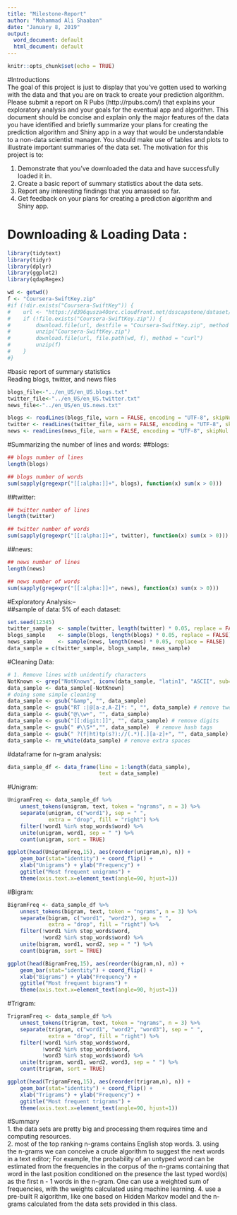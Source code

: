 ---
title: "Milestone-Report"
author: "Mohammad Ali Shaaban"
date: "January 8, 2019"
output:
  word_document: default
  html_document: default
---

```{r setup, include=FALSE}
knitr::opts_chunk$set(echo = TRUE)
```


#Introductions  
The goal of this project is just to display that you've gotten used to working with the data and that you are on track to create your prediction algorithm. Please submit a report on R Pubs (http://rpubs.com/) that explains your exploratory analysis and your goals for the eventual app and algorithm. This document should be concise and explain only the major features of the data you have identified and briefly summarize your plans for creating the prediction algorithm and Shiny app in a way that would be understandable to a non-data scientist manager. You should make use of tables and plots to illustrate important summaries of the data set. The motivation for this project is to:  

1. Demonstrate that you've downloaded the data and have successfully loaded it in.  
2. Create a basic report of summary statistics about the data sets.  
3. Report any interesting findings that you amassed so far.  
4. Get feedback on your plans for creating a prediction algorithm and Shiny app.  

# Downloading & Loading Data :  
```{r}
library(tidytext)
library(tidyr)
library(dplyr)
library(ggplot2)
library(qdapRegex)
```

```{r}
wd <- getwd()
f <- "Coursera-SwiftKey.zip"
#if (!dir.exists("Coursera-SwiftKey")) {
#    url <- "https://d396qusza40orc.cloudfront.net/dsscapstone/dataset/Coursera-SwiftKey.zip"
#    if (!file.exists("Coursera-SwiftKey.zip")) {
#        download.file(url, destfile = "Coursera-SwiftKey.zip", method = #"curl")
#        unzip("Coursera-SwiftKey.zip")
#        download.file(url, file.path(wd, f), method = "curl")
#        unzip(f)
#    }
#}

```


#basic report of summary statistics  
Reading blogs, twitter, and news files  
```{r}
blogs_file<-"../en_US/en_US.blogs.txt"
twitter_file<-"../en_US/en_US.twitter.txt"
news_file<-"../en_US/en_US.news.txt"

blogs <- readLines(blogs_file, warn = FALSE, encoding = "UTF-8", skipNul = TRUE)
twitter <- readLines(twitter_file, warn = FALSE, encoding = "UTF-8", skipNul = TRUE)
news <- readLines(news_file, warn = FALSE, encoding = "UTF-8", skipNul = TRUE)

```

#Summarizing the number of lines and words: 
##blogs:  
```{r}
## blogs number of lines
length(blogs) 
```

```{r}
## blogs number of words
sum(sapply(gregexpr("[[:alpha:]]+", blogs), function(x) sum(x > 0)))
```
##twitter:  
```{r}
## twitter number of lines
length(twitter)
```

```{r}
## twitter number of words
sum(sapply(gregexpr("[[:alpha:]]+", twitter), function(x) sum(x > 0)))
```

##news:  
```{r}
## news number of lines
length(news)
```

```{r}
## news number of words
sum(sapply(gregexpr("[[:alpha:]]+", news), function(x) sum(x > 0)))
```
#Exploratory Analysis:--  
##sample of data: 5% of each dataset:  
```{r}
set.seed(12345)
twitter_sample  <- sample(twitter, length(twitter) * 0.05, replace = FALSE)
blogs_sample    <- sample(blogs, length(blogs) * 0.05, replace = FALSE)
news_sample     <- sample(news, length(news) * 0.05, replace = FALSE)
data_sample = c(twitter_sample, blogs_sample, news_sample)
```
#Cleaning Data:  
```{r}
# 1. Remove lines with unidentify characters
NotKnown <- grep("NotKnown", iconv(data_sample, "latin1", "ASCII", sub="NotKnown"))
data_sample <- data_sample[-NotKnown]
# doing some simple cleaning
data_sample <- gsub("&amp", "", data_sample)
data_sample <- gsub("RT :|@[a-z,A-Z]*: ", "", data_sample) # remove tweets
data_sample <- gsub("@\\w+", "", data_sample)
data_sample <- gsub("[[:digit:]]", "", data_sample) # remove digits
data_sample <- gsub(" #\\S*","", data_sample)  # remove hash tags 
data_sample <- gsub(" ?(f|ht)tp(s?)://(.*)[.][a-z]+", "", data_sample) # remove url
data_sample <- rm_white(data_sample) # remove extra spaces
```

#dataframe for n-gram analysis:  
```{r}
data_sample_df <- data_frame(line = 1:length(data_sample), 
                             text = data_sample)

```

#Unigram:  
```{r}
UnigramFreq <- data_sample_df %>%
    unnest_tokens(unigram, text, token = "ngrams", n = 3) %>%
    separate(unigram, c("word1"), sep = " ", 
             extra = "drop", fill = "right") %>%
    filter(!word1 %in% stop_words$word) %>%
    unite(unigram, word1, sep = " ") %>%
    count(unigram, sort = TRUE)

ggplot(head(UnigramFreq,15), aes(reorder(unigram,n), n)) +   
    geom_bar(stat="identity") + coord_flip() + 
    xlab("Unigrams") + ylab("Frequency") +
    ggtitle("Most frequent unigrams") +
    theme(axis.text.x=element_text(angle=90, hjust=1))

```

#Bigram:  

```{r}
BigramFreq <- data_sample_df %>%
    unnest_tokens(bigram, text, token = "ngrams", n = 3) %>%
    separate(bigram, c("word1", "word2"), sep = " ", 
             extra = "drop", fill = "right") %>%
    filter(!word1 %in% stop_words$word,
           !word2 %in% stop_words$word) %>%
    unite(bigram, word1, word2, sep = " ") %>%
    count(bigram, sort = TRUE)

ggplot(head(BigramFreq,15), aes(reorder(bigram,n), n)) +   
    geom_bar(stat="identity") + coord_flip() + 
    xlab("Bigrams") + ylab("Frequency") +
    ggtitle("Most frequent bigrams") +
    theme(axis.text.x=element_text(angle=90, hjust=1))

```

#Trigram:  
```{r}
TrigramFreq <- data_sample_df %>%
    unnest_tokens(trigram, text, token = "ngrams", n = 3) %>%
    separate(trigram, c("word1", "word2", "word3"), sep = " ", 
             extra = "drop", fill = "right") %>%
    filter(!word1 %in% stop_words$word,
           !word2 %in% stop_words$word,
           !word3 %in% stop_words$word) %>%
    unite(trigram, word1, word2, word3, sep = " ") %>%
    count(trigram, sort = TRUE)

ggplot(head(TrigramFreq,15), aes(reorder(trigram,n), n)) +   
    geom_bar(stat="identity") + coord_flip() + 
    xlab("Trigrams") + ylab("Frequency") +
    ggtitle("Most frequent trigrams") +
    theme(axis.text.x=element_text(angle=90, hjust=1))

```

#Summary  
1. the data sets are pretty big and processing them requires time and computing resources.  
2. most of the top ranking n-grams contains English stop words.
3. using the n-grams we can conceive a crude algorithm to suggest the next words in a text editor; For example, the probability of an untyped word can be estimated from the frequencies in the corpus of the n-grams containing that word in the last position conditioned on the presence the last typed word(s) as the first n - 1 words in the n-gram. One can use a weighted sum of frequencies, with the weights calculated using machine learning.
4. use a pre-built R algorithm, like one based on Hidden Markov model and the n-grams calculated from the data sets provided in this class.
